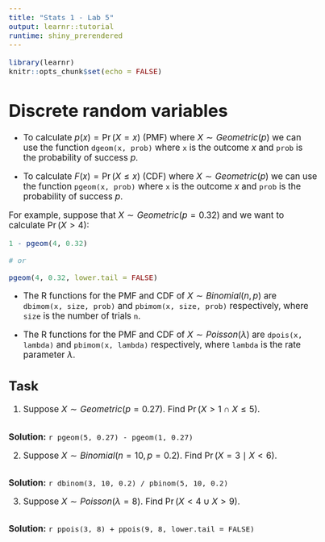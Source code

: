 ```yaml
---
title: "Stats 1 - Lab 5"
output: learnr::tutorial
runtime: shiny_prerendered
---
```

<style type="text/css">
body {
font-size: 17px;
}
.tabbed-pane { 
border-style: solid;
border-top-style: none;
border-width: 1px;
border-color: #e2e2e2; 
padding: 10px;
}
.section h1 {
padding-top: 100px;
font-size: 41px;
}
.section h2 {
padding-top: 120px;
}
.section h3 {
padding-top: 90px;
}
.section h4 {
padding-top: 90px;
}
</style>

<script src="//yihui.name/js/math-code.js"></script>
<!-- Just one possible MathJax CDN below. You may use others. -->
<script async
  src="//mathjax.rstudio.com/latest/MathJax.js?config=TeX-MML-AM_CHTML">
</script>

```r
library(learnr)
knitr::opts_chunk$set(echo = FALSE)
```


# Discrete random variables

+ To calculate $p(x) = \Pr(X = x)$ (PMF) where $X \sim Geometric(p)$ we can use the function `dgeom(x, prob)` where `x` is the outcome $x$ and `prob` is the probability of success $p.$ 

+ To calculate $F(x) = \Pr(X \le x)$ (CDF) where $X \sim Geometric(p)$ we can use the function `pgeom(x, prob)` where `x` is the outcome $x$ and `prob` is the probability of success $p.$ 

For example, suppose that $X \sim Geometric(p = 0.32)$ and we want to calculate $\Pr(X > 4):$
```r
1 - pgeom(4, 0.32)

# or

pgeom(4, 0.32, lower.tail = FALSE)
```


+ The R functions for the PMF and CDF of $X \sim Binomial(n, p)$ are `dbimom(x, size, prob)` and `pbimom(x, size, prob)` respectively, where `size` is the number of trials `n`.

+ The R functions for the PMF and CDF of $X \sim Poisson(\lambda)$ are `dpois(x, lambda)` and `pbimom(x, lambda)` respectively, where `lambda` is the rate parameter $\lambda.$



## Task

1. Suppose $X \sim Geometric(p = 0.27).$ Find $\Pr(X > 1 \cap X \le 5).$
```r

```
**Solution:** `r pgeom(5, 0.27) - pgeom(1, 0.27)`

2. Suppose $X \sim Binomial(n = 10, p = 0.2).$ Find $\Pr(X = 3 \mid X < 6).$
```r

```
**Solution:** `r dbinom(3, 10, 0.2) / pbinom(5, 10, 0.2)`

3. Suppose $X \sim Poisson(\lambda = 8).$ Find $\Pr(X < 4 \cup X > 9).$
```r

```
**Solution:** `r ppois(3, 8) + ppois(9, 8, lower.tail = FALSE)`

